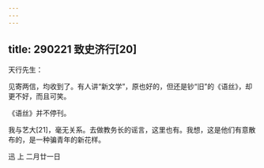 ```yaml
---
---
---
```

title: 290221 致史济行[20]
---




天行先生：

见寄两信，均收到了。有人讲“新文学”，原也好的，但还是钞“旧”的《语丝》，却更不好，而且可笑。

《语丝》并不停刊。

我与艺大[21]，毫无关系。去做教务长的谣言，这里也有。我想，这是他们有意散布的，是一种骗青年的新花样。

迅 上 二月廿一日